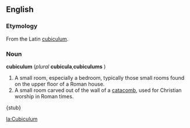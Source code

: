 ==English==
===Etymology===
From the Latin [[cubiculum]].

===Noun===
'''cubiculum''' (''plural'' '''cubicula''','''cubiculums''' )

# A small room, especially a bedroom, typically those small rooms found on the upper floor of a Roman house.
# A small room carved out of the wall of a [[catacomb]], used for Christian worship in Roman times.

{stub}

[[la:Cubiculum]]